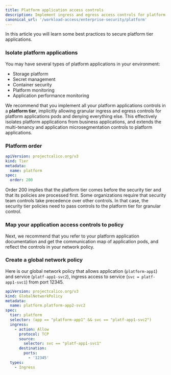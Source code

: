 ```yaml
---
title: Platform application access controls
description: Implement ingress and egress access controls for platform applications. 
canonical_url: '/workload-access/enterprise-security/platform'
---
```


In this article you will learn some best practices to secure platform tier applications.

### Isolate platform applications

You may have several types of platform applications in your environment:

- Storage platform
- Secret management
- Container security
- Platform monitoring
- Application performance monitoring

We recommend that you implement all your platform applications controls in a **platform tier**, implicitly allowing granular ingress and egress controls for platform applications pods and denying everything else. This effectively isolates platform applications from business applications, and extends the multi-tenancy and application microsegmentation controls to platform applications.

### Platform order

```yaml
apiVersion: projectcalico.org/v3
kind: Tier
metadata:
  name: platform
spec:
  order: 200
```

Order 200 implies that the platform tier comes before the security tier and that its policies are processed first. Some organizations require that security team controls take precedence over other controls. In that case, the security tier policies need to pass controls to the platform tier for granular control.

### Map your application access controls to policy

Next, we recommend that you refer to your platform application documentation and get the communication map of application pods, and reflect the controls in your network policy. 

### Create a global network policy 

Here is our global network policy that allows application (`platform-app1`) and service (`platf-app1-svc2`), ingress access to service (`svc = platf-app1-svc1`) from port 12345.

```yaml
apiVersion: projectcalico.org/v3
kind: GlobalNetworkPolicy
metadata:
  name: platform.platform-app2-svc2
spec:
  tier: platform
  selector: (app == "platform-app1" && svc == "platf-app1-svc2")
  ingress:
    - action: Allow
      protocol: TCP
      source:
        selector: svc == "platf-app1-svc1"
      destination:
        ports:
          - '12345'
  types:
    - Ingress
```
